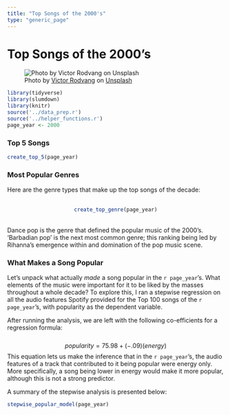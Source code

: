 ```yaml
---
title: "Top Songs of the 2000's"
type: "generic_page"
---
```


<style>
p.caption {
 font-size: 10pt;  
}
</style> 

# Top Songs of the 2000's

![Photo by [Victor Rodvang](https://unsplash.com/@rodograph?utm_source=unsplash&utm_medium=referral&utm_content=creditCopyText) on [Unsplash](https://unsplash.com/s/photos/pop-music?utm_source=unsplash&utm_medium=referral&utm_content=creditCopyText)](/./2000s_files/yellow_singer.jpg)


```r
library(tidyverse)
library(slumdown)
library(knitr)
source('../data_prep.r')
source('../helper_functions.r')
page_year <- 2000

```

### Top 5 Songs
```r
create_top_5(page_year)
```
### Most Popular Genres 

Here are the genre types that make up the top songs of the decade: 
<br>
<br>
<center>
```r
create_top_genre(page_year)
```
</center>
<br> 
Dance pop is the genre that defined the popular music of the 2000's. 'Barbadian pop' is the next most common genre; this ranking being led by Rihanna's emergence within and domination of the pop music scene. 

### What Makes a Song Popular 

Let's unpack what actually *made* a song popular in the `r page_year`'s. What elements of the music were important for it to be liked by the masses throughout a whole decade? To explore this, I ran a stepwise regression on all the audio features Spotify provided for the Top 100 songs of the `r page_year`'s, with popularity as the dependent variable. 

After running the analysis, we are left with the following co-efficients for a regression formula: 
<br>  
$$
popularity = 75.98 + (-.09)(energy)
$$
This equation lets us make the inference that in the `r page_year`'s, the audio features of a track that contributed to it being popular were energy only. More specifically, a song being lower in energy would make it more popular, although this is not a strong predictor.   

A summary of the stepwise analysis is presented below: 
```r
stepwise_popular_model(page_year)
```